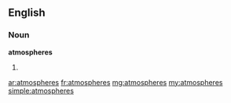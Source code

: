 ==English==

===Noun===
'''atmospheres'''

# {{plural of|[[atmosphere]]}}

[[ar:atmospheres]]
[[fr:atmospheres]]
[[mg:atmospheres]]
[[my:atmospheres]]
[[simple:atmospheres]]